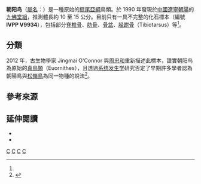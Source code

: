{{NoteAT|G1=生命科学}}
{{about|一種鳥類|與之屬名相同的裸子植物|朝陽序屬}}
{{Automatic Taxobox
| taxon = Chaoyangia
| authority = [[侯连海|Hou]] & [[张江永|Zhang]], 1993<ref name="Hou&Zhang1993">{{cite journal | author = 侯连海, 张江永 | year = 1993 | title = "辽宁早白垩世早期一鸟化石" | journal = 古脊椎动物学报 | volume = 31 | number = 3 | pages = 217–224 | url = http://www.ivpp.cas.cn/cbw/gjzdwxb/xbwzxz/200812/W020090813370689850175.pdf | access-date = 2014-01-10 | archive-date = 2020-05-17 | archive-url = https://web.archive.org/web/20200517142405/http://www.ivpp.cas.cn/cbw/gjzdwxb/xbwzxz/200812/W020090813370689850175.pdf | dead-url = no }}</ref>
| fossil_range = [[白堊紀|白堊紀]]早期,{{fossil range|120}}
| parent_authority = [[侯连海|Hou]], 1997<ref name=hou1997>{{cite book|author=侯連海|year=1997|title=中國中生代鳥類|publisher=[[國立鳳凰谷鳥園|國立鳳凰谷鳥園]]|location=台灣, 南投|isbn=957-02-0484-2|page=pp.183-190, fig.78-81}}</ref>
| type_species = '''北山朝陽鳥<br>''Chaoyangia beishanensis'''''
| type_species_authority = Hou & Zhang, 1993
}}

'''朝阳鸟'''（[[學名|屬名]]：{{lang|la|''Chaoyangia''}}）是一種原始的[[扇尾亞綱|扇尾亞綱]]鳥類。於 1990 年發現於[[中國|中國]][[遼寧|遼寧]][[朝阳市|朝陽]]的[[九佛堂組|九佛堂組]]，推測體長約 10 至 15 公分。目前只有一具不完整的化石標本（編號 '''IVPP V9934'''），包括部分[[脊椎骨|脊椎骨]]、[[肋骨|肋骨]]、[[骨盆|骨盆]]、[[胫跗骨|胫跗骨]]（Tibiotarsus）等<ref name="Hou&Zhang1993"/>。

== 分類 ==
2012 年，古生物學家 Jingmai O'Connor 與[[周忠和|周忠和]]重新描述此標本，證實朝阳鸟為原始的[[真鳥亞綱|真鳥類]]（Euornithes），且透過[[系统发生学|系统发生学]]研究否定了早期許多學者認為朝陽鳥與[[松嶺鳥|松嶺鳥]]為同一物種的說法<ref>{{cite journal | author = Jingmai K. O' Connor & Zhonghe Zhou | year = 2012 | title = "A redescription of ''Chaoyangia beishanensis'' (Aves) and a comprehensive phylogeny of Mesozoic birds." | journal = ''Journal of Systematic Palaeontology'' | volume = 11 | issue = 7 | pages = 889–906 | url = | doi = 10.1080/14772019.2012.690455 }}</ref>。

== 參考來源 ==
{{reflist}}

== 延伸閱讀 ==
{{refbegin}}
* {{cite book | author = Luis M. Chiappe & Lawrence M. Witmer | title = Mesozoic Birds: Above the Heads of Dinosaurs | publisher = University of California Press | year = 2002 | url = | isbn = 0-520-20094-2 }}
* {{cite book | author = Matthew P. Martyniuk | title = A Field Guide to Mesozoic Birds and Other Winged Dinosaurs | publisher = Pan Aves | year = 2012 | url = | isbn = 978-0-9885965-0-4 }}
{{refend}}
{{手盜龍類|B.}}
{{taxonbar}}
[[Category:_1993年描述的分类群|C]]
[[Category:白堊紀鳥類|C]]
[[Category:热河生物群|C]]
[[Category:真鳥類|C]]